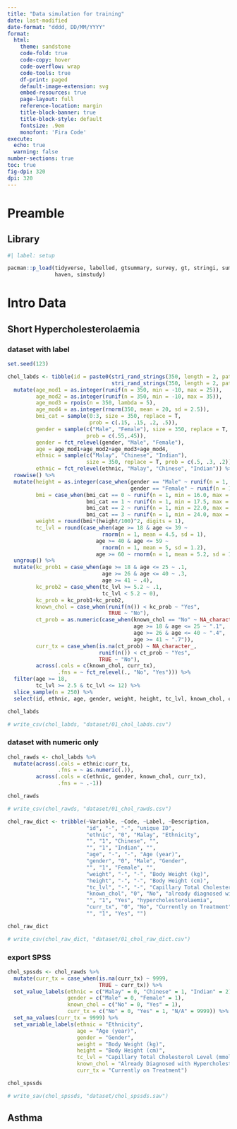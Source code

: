 ```yaml
---
title: "Data simulation for training"
date: last-modified
date-format: "dddd, DD/MM/YYYY"
format: 
  html:
    theme: sandstone
    code-fold: true
    code-copy: hover
    code-overflow: wrap
    code-tools: true
    df-print: paged
    default-image-extension: svg
    embed-resources: true
    page-layout: full
    reference-location: margin
    title-block-banner: true
    title-block-style: default
    fontsize: .9em
    monofont: 'Fira Code'
execute: 
  echo: true
  warning: false
number-sections: true
toc: true
fig-dpi: 320
dpi: 320
---
```


# Preamble

## Library

```r
#| label: setup

pacman::p_load(tidyverse, labelled, gtsummary, survey, gt, stringi, summarytools, 
               haven, simstudy)


```


# Intro Data

## Short Hypercholesterolaemia

### dataset with label

```r
set.seed(123)

chol_labds <- tibble(id = paste0(stri_rand_strings(350, length = 2, pattern = "[A-Fd-h]"), 
                                 stri_rand_strings(350, length = 2, pattern = "[0-9]"))) %>% 
  mutate(age_mod1 = as.integer(runif(n = 350, min = -10, max = 25)),
         age_mod2 = as.integer(runif(n = 350, min = -10, max = 35)),
         age_mod3 = rpois(n = 350, lambda = 5),
         age_mod4 = as.integer(rnorm(350, mean = 20, sd = 2.5)),
         bmi_cat = sample(0:3, size = 350, replace = T, 
                          prob = c(.15, .15, .2, .5)),
         gender = sample(c("Male", "Female"), size = 350, replace = T, 
                         prob = c(.55,.45)),
         gender = fct_relevel(gender, "Male", "Female"), 
         age = age_mod1+age_mod2+age_mod3+age_mod4,
         ethnic = sample(c("Malay", "Chinese", "Indian"),
                         size = 350, replace = T, prob = c(.5, .3, .2)),
         ethnic = fct_relevel(ethnic, "Malay", "Chinese", "Indian")) %>% 
  rowwise() %>% 
  mutate(height = as.integer(case_when(gender == "Male" ~ runif(n = 1, min = 155, max = 175), 
                                       gender == "Female" ~ runif(n = 1, min = 145, max = 165))), 
         bmi = case_when(bmi_cat == 0 ~ runif(n = 1, min = 16.0, max = 19.4),
                         bmi_cat == 1 ~ runif(n = 1, min = 17.5, max = 23.9),
                         bmi_cat == 2 ~ runif(n = 1, min = 22.0, max = 25.9),
                         bmi_cat == 3 ~ runif(n = 1, min = 24.0, max = 36.0)),
         weight = round(bmi*(height/100)^2, digits = 1),
         tc_lvl = round(case_when(age >= 18 & age <= 39 ~ 
                              rnorm(n = 1, mean = 4.5, sd = 1),
                            age >= 40 & age <= 59 ~ 
                              rnorm(n = 1, mean = 5, sd = 1.2),
                            age >= 60 ~ rnorm(n = 1, mean = 5.2, sd = 1.3)), 2))  %>% 
  ungroup() %>% 
  mutate(kc_prob1 = case_when(age >= 18 & age <= 25 ~ .1,
                              age >= 26 & age <= 40 ~ .3,
                              age >= 41 ~ .4),
         kc_prob2 = case_when(tc_lvl >= 5.2 ~ .1,
                              tc_lvl < 5.2 ~ 0),
         kc_prob = kc_prob1+kc_prob2,
         known_chol = case_when(runif(n()) < kc_prob ~ "Yes", 
                                TRUE ~ "No"),
         ct_prob = as.numeric(case_when(known_chol == "No" ~ NA_character_, 
                                        age >= 18 & age <= 25 ~ ".1", 
                                        age >= 26 & age <= 40 ~ ".4", 
                                        age >= 41 ~ ".7")),
         curr_tx = case_when(is.na(ct_prob) ~ NA_character_, 
                             runif(n()) < ct_prob ~ "Yes", 
                             TRUE ~ "No"),
         across(.cols = c(known_chol, curr_tx),
                .fns = ~ fct_relevel(., "No", "Yes"))) %>% 
  filter(age >= 18,
         tc_lvl >= 2.5 & tc_lvl <= 12) %>% 
  slice_sample(n = 250) %>% 
  select(id, ethnic, age, gender, weight, height, tc_lvl, known_chol, curr_tx)

chol_labds

# write_csv(chol_labds, "dataset/01_chol_labds.csv")
```

### dataset with numeric only

```r
chol_rawds <- chol_labds %>% 
  mutate(across(.cols = ethnic:curr_tx,
                .fns = ~ as.numeric(.)),
         across(.cols = c(ethnic, gender, known_chol, curr_tx),
                .fns = ~ .-1))

chol_rawds

# write_csv(chol_rawds, "dataset/01_chol_rawds.csv")

chol_raw_dict <- tribble(~Variable, ~Code, ~Label, ~Description, 
                         "id", "-", "-", "unique ID", 
                         "ethnic", "0", "Malay", "Ethnicity", 
                         "", "1", "Chinese", "", 
                         "", "1", "Indian", "", 
                         "age", "-", "-", "Age (year)", 
                         "gender", "0", "Male", "Gender", 
                         "", "1", "Female", "", 
                         "weight", "-", "-", "Body Weight (kg)", 
                         "height", "-", "-", "Body Height (cm)", 
                         "tc_lvl", "-", "-", "Capillary Total Cholesterol Level (mmol/L)", 
                         "known_chol", "0", "No", "already diagnosed with", 
                         "", "1", "Yes", "hypercholesterolaemia", 
                         "curr_tx", "0", "No", "Currently on Treatment", 
                         "", "1", "Yes", "")

chol_raw_dict 

# write_csv(chol_raw_dict, "dataset/01_chol_raw_dict.csv")

```

### export SPSS

```r
chol_spssds <- chol_rawds %>% 
  mutate(curr_tx = case_when(is.na(curr_tx) ~ 9999,
                             TRUE ~ curr_tx)) %>% 
  set_value_labels(ethnic = c("Malay" = 0, "Chinese" = 1, "Indian" = 2),
                   gender = c("Male" = 0, "Female" = 1), 
                   known_chol = c("No" = 0, "Yes" = 1), 
                   curr_tx = c("No" = 0, "Yes" = 1, "N/A" = 9999)) %>% 
  set_na_values(curr_tx = 9999) %>% 
  set_variable_labels(ethnic = "Ethnicity",
                      age = "Age (year)",
                      gender = "Gender",
                      weight = "Body Weight (kg)",
                      height = "Body Height (cm)",
                      tc_lvl = "Capillary Total Cholesterol Level (mmol/L)",
                      known_chol = "Already Diagnosed with Hypercholesterolaemia",
                      curr_tx = "Currently on Treatment")

chol_spssds

# write_sav(chol_spssds, "dataset/chol_spssds.sav")
```


## Asthma
